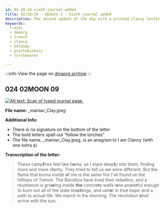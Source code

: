 ```yaml
---
id: 02-28-24-sixth-journal-added
title: 02/28/24 - Update 2 - Sixth journal added
description: The second update of the day with a printed Clancy letter.
keywords:
  - wiki
  - dmaorg
  - trench
  - clancy
  - Voldsøy
  - psychokinesis
  - torchbearer

---
```


:::info
View the page on [dmaorg archive](https://www.dmaorg.site/?/found/15398642_14/clancy.html)
:::

## 024 02MOON 09

[![Alt text: Scan of typed journal page.](./assets/_maniac_Clay.jpeg)](./assets/_maniac_Clay.jpeg)


**File name:**  _maniac_Clay.jpeg

**Additional Info:**
- There is no signature on the bottom of the letter
- The bold letters spell out “follow the torches”
- The file name, _maniac_Clay.jpeg, is an anagram to I am Clancy (with one extra a)


**Transcription of the letter:**

> These camp<b>f</b>ires feel like h<b>o</b>me, as I stare deep<b>l</b>y into them, finding more and more c<b>l</b>arity. They tried to tell us we were different. But the flame that burns inside <b>o</b>f me is the same fire I've found on the hilltops of Trench. The Banditos have lived their rebellion, and a resistance is gro<b>w</b>ing inside <b>the</b> concre<b>t</b>e walls-<b>o</b>ne powe<b>r</b>ful enough to burn out all of the stale tea<b>ch</b>ings, and ush<b>e</b>r in true hope-and a path to actual life. We march in the morning. The revolution <b>s</b>hall arrive with the sun.
